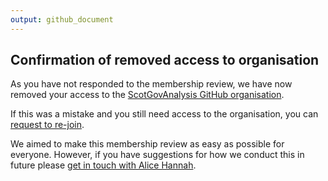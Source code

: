 ```yaml
---
output: github_document
---
```


## Confirmation of removed access to organisation

As you have not responded to the membership review, we have now removed your access to the [ScotGovAnalysis GitHub organisation](https://github.com/ScotGovAnalysis).

If this was a mistake and you still need access to the organisation, you can [request to re-join](https://github.com/ScotGovAnalysis/welcome/issues/new?template=new-member-request.yml).

We aimed to make this membership review as easy as possible for everyone. However, if you have suggestions for how we conduct this in future please [get in touch with Alice Hannah](mailto:alice.hannah@gov.scot?subject=ScotGovAnalysis%20Membership%20Review).
